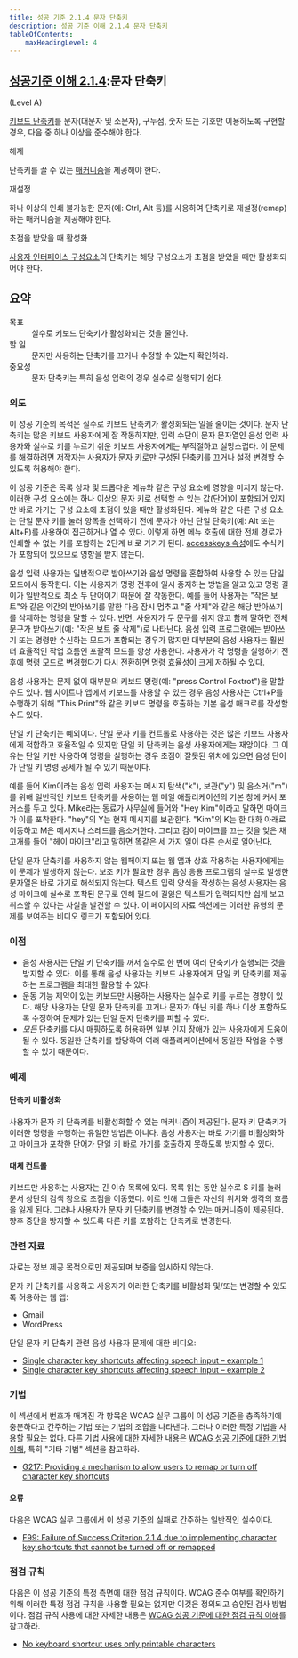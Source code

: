 ```yaml
---
title: 성공 기준 2.1.4 문자 단축키
description: 성공 기준 이해 2.1.4 문자 단축키
tableOfContents:
    maxHeadingLevel: 4
---
```



## [성공기준 이해 2.1.4](https://w3.org/TR/WCAG22#character-key-shortcuts):문자 단축키 

(Level A)

<Card title="성공 기준 (SC)"></Card>

[키보드 단축키](../../../glossary/keyboard-shortcut)를 문자(대문자 및 소문자), 구두점, 숫자 또는 기호만 이용하도록 구현할 경우, 다음 중 하나 이상을 준수해야 한다.

해제

단축키를 끌 수 있는 [매커니즘](../../../glossary/mechanism)을 제공해야 한다.

재설정

하나 이상의 인쇄 불가능한 문자(예: Ctrl, Alt 등)를 사용하여 단축키로 재설정(remap)하는 매커니즘을 제공해야 한다.

초점을 받았을 때 활성화

[사용자 인터페이스 구성요소](../../../glossary/user-interface-component)의 단축키는 해당 구성요소가 초점을 받았을 때만 활성화되어야 한다.

## 요약

<dl>
<dt>목표</dt>
<dd>실수로 키보드 단축키가 활성화되는 것을 줄인다.</dd>
<dt>할 일</dt>
<dd>문자만 사용하는 단축키를 끄거나 수정할 수 있는지 확인하라.</dd>
<dt>중요성</dt>
<dd>문자 단축키는 특히 음성 입력의 경우 실수로 실행되기 쉽다.</dd>
</dl>

### 의도

이 성공 기준의 목적은 실수로 키보드 단축키가 활성화되는 일을 줄이는 것이다. 문자 단축키는 많은 키보드 사용자에게 잘 작동하지만, 입력 수단이 문자 문자열인 음성 입력 사용자와 실수로 키를 누르기 쉬운 키보드 사용자에게는 부적절하고 실망스럽다. 이 문제를 해결하려면 저작자는 사용자가 문자 키로만 구성된 단축키를 끄거나 설정 변경할 수 있도록 허용해야 한다.

이 성공 기준은 목록 상자 및 드롭다운 메뉴와 같은 구성 요소에 영향을 미치지 않는다. 이러한 구성 요소에는 하나 이상의 문자 키로 선택할 수 있는 값(단어)이 포함되어 있지만 바로 가기는 구성 요소에 초점이 있을 때만 활성화된다. 메뉴와 같은 다른 구성 요소는 단일 문자 키를 눌러 항목을 선택하기 전에 문자가 아닌 단일 단축키(예: Alt 또는 Alt+F)를 사용하여 접근하거나 열 수 있다. 이렇게 하면 메뉴 호출에 대한 전체 경로가 인쇄할 수 없는 키를 포함하는 2단계 바로 가기가 된다. [accesskeys 속성](https://www.w3.org/TR/html5/single-page.html#the-accesskey-attribute)에도 수식키가 포함되어 있으므로 영향을 받지 않는다.

음성 입력 사용자는 일반적으로 받아쓰기와 음성 명령을 혼합하여 사용할 수 있는 단일 모드에서 동작한다. 이는 사용자가 명령 전후에 일시 중지하는 방법을 알고 있고 명령 길이가 일반적으로 최소 두 단어이기 때문에 잘 작동한다. 예를 들어 사용자는 "작은 보트"와 같은 약간의 받아쓰기를 말한 다음 잠시 멈추고 "줄 삭제"와 같은 해당 받아쓰기를 삭제하는 명령을 말할 수 있다. 반면, 사용자가 두 문구를 쉬지 않고 함께 말하면 전체 문구가 받아쓰기(예: "작은 보트 줄 삭제")로 나타난다. 음성 입력 프로그램에는 받아쓰기 또는 명령만 수신하는 모드가 포함되는 경우가 많지만 대부분의 음성 사용자는 훨씬 더 효율적인 작업 흐름인 포괄적 모드를 항상 사용한다. 사용자가 각 명령을 실행하기 전후에 명령 모드로 변경했다가 다시 전환하면 명령 효율성이 크게 저하될 수 있다.

음성 사용자는 문제 없이 대부분의 키보드 명령(예: "press Control Foxtrot")을 말할 수도 있다. 웹 사이트나 앱에서 키보드를 사용할 수 있는 경우 음성 사용자는 Ctrl+P를 수행하기 위해 "This Print"와 같은 키보드 명령을 호출하는 기본 음성 매크로를 작성할 수도 있다.

단일 키 단축키는 예외이다. 단일 문자 키를 컨트롤로 사용하는 것은 많은 키보드 사용자에게 적합하고 효율적일 수 있지만 단일 키 단축키는 음성 사용자에게는 재앙이다. 그 이유는 단일 키만 사용하여 명령을 실행하는 경우 초점이 잘못된 위치에 있으면 음성 단어가 단일 키 명령 공세가 될 수 있기 때문이다.

예를 들어 Kim이라는 음성 입력 사용자는 메시지 탐색("k"), 보관("y") 및 음소거("m")를 위해 일반적인 키보드 단축키를 사용하는 웹 메일 애플리케이션의 기본 창에 커서 포커스를 두고 있다. Mike라는 동료가 사무실에 들어와 "Hey Kim"이라고 말하면 마이크가 이를 포착한다. "hey"의 Y는 현재 메시지를 보관한다. "Kim"의 K는 한 대화 아래로 이동하고 M은 메시지나 스레드를 음소거한다. 그리고 킴이 마이크를 끄는 것을 잊은 채 고개를 들어 "헤이 마이크"라고 말하면 똑같은 세 가지 일이 다른 순서로 일어난다.

단일 문자 단축키를 사용하지 않는 웹페이지 또는 웹 앱과 상호 작용하는 사용자에게는 이 문제가 발생하지 않는다. 보조 키가 필요한 경우 음성 응용 프로그램의 실수로 발생한 문자열은 바로 가기로 해석되지 않는다. 텍스트 입력 양식을 작성하는 음성 사용자는 음성 마이크에 실수로 포착된 문구로 인해 필드에 길잃은 텍스트가 입력되지만 쉽게 보고 취소할 수 있다는 사실을 발견할 수 있다. 이 페이지의 자료 섹션에는 이러한 유형의 문제를 보여주는 비디오 링크가 포함되어 있다.

### 이점

*   음성 사용자는 단일 키 단축키를 꺼서 실수로 한 번에 여러 단축키가 실행되는 것을 방지할 수 있다. 이를 통해 음성 사용자는 키보드 사용자에게 단일 키 단축키를 제공하는 프로그램을 최대한 활용할 수 있다.
*   운동 기능 제약이 있는 키보드만 사용하는 사용자는 실수로 키를 누르는 경향이 있다. 해당 사용자는 단일 문자 단축키를 끄거나 문자가 아닌 키를 하나 이상 포함하도록 수정하여 문제가 있는 단일 문자 단축키를 피할 수 있다.
*   *모든* 단축키를 다시 매핑하도록 허용하면 일부 인지 장애가 있는 사용자에게 도움이 될 수 있다. 동일한 단축키를 할당하여 여러 애플리케이션에서 동일한 작업을 수행할 수 있기 때문이다.

### 예제

#### 단축키 비활성화

사용자가 문자 키 단축키를 비활성화할 수 있는 매커니즘이 제공된다. 문자 키 단축키가 이러한 명령을 수행하는 유일한 방법은 아니다. 음성 사용자는 바로 가기를 비활성화하고 마이크가 포착한 단어가 단일 키 바로 가기를 호출하지 못하도록 방지할 수 있다.

#### 대체 컨트롤

키보드만 사용하는 사용자는 긴 이슈 목록에 있다. 목록 읽는 동안 실수로 S 키를 눌러 문서 상단의 검색 창으로 초점을 이동했다. 이로 인해 그들은 자신의 위치와 생각의 흐름을 잃게 된다. 그러나 사용자가 문자 키 단축키를 변경할 수 있는 매커니즘이 제공된다. 향후 중단을 방지할 수 있도록 다른 키를 포함하는 단축키로 변경한다.

### 관련 자료

자료는 정보 제공 목적으로만 제공되며 보증을 암시하지 않는다.

문자 키 단축키를 사용하고 사용자가 이러한 단축키를 비활성화 및/또는 변경할 수 있도록 허용하는 웹 앱:

*   Gmail
*   WordPress

단일 문자 키 단축키 관련 음성 사용자 문제에 대한 비디오:

*   [Single character key shortcuts affecting speech input – example 1](https://www.youtube.com/watch?v=xzSyIA4OWYE)
*   [Single character key shortcuts affecting speech input – example 2](https://www.youtube.com/watch?v=OPjfpDU9S08)

### 기법

이 섹션에서 번호가 매겨진 각 항목은 WCAG 실무 그룹이 이 성공 기준을 충족하기에 충분하다고 간주하는 기법 또는 기법의 조합을 나타낸다. 그러나 이러한 특정 기법을 사용할 필요는 없다. 다른 기법 사용에 대한 자세한 내용은 [WCAG 성공 기준에 대한 기법 이해](understanding-techniques), 특히 "기타 기법" 섹션을 참고하라.

*   [G217: Providing a mechanism to allow users to remap or turn off character key shortcuts](https://www.w3.org/WAI/WCAG22/Techniques/general/G217)

#### 오류

다음은 WCAG 실무 그룹에서 이 성공 기준의 실패로 간주하는 일반적인 실수이다.

*   [F99: Failure of Success Criterion 2.1.4 due to implementing character key shortcuts that cannot be turned off or remapped](https://www.w3.org/WAI/WCAG22/Techniques/failures/F99)

### 점검 규칙

다음은 이 성공 기준의 특정 측면에 대한 점검 규칙이다. WCAG 준수 여부를 확인하기 위해 이러한 특정 점검 규칙을 사용할 필요는 없지만 이것은 정의되고 승인된 검사 방법이다. 점검 규칙 사용에 대한 자세한 내용은 [WCAG 성공 기준에 대한 점검 규칙 이해](understanding-act-rules.html)를 참고하라.

*   [No keyboard shortcut uses only printable characters](https://www.w3.org/WAI/standards-guidelines/act/rules/ffbc54/proposed/)

